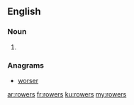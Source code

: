 ==English==

===Noun===
{{head|en|noun plural form}}

# {{plural of|rower|lang=en}}

===Anagrams===
* [[worser#English|worser]]

[[ar:rowers]]
[[fr:rowers]]
[[ku:rowers]]
[[my:rowers]]